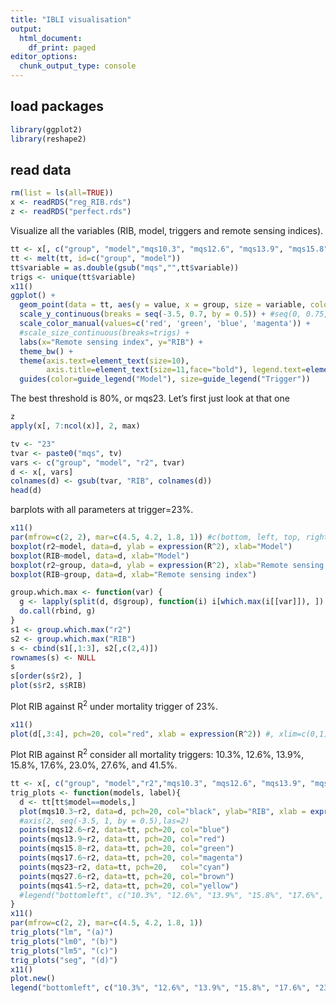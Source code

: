 ```yaml
---
title: "IBLI visualisation"
output:
  html_document:
    df_print: paged
editor_options:
  chunk_output_type: console
---
```

## load packages
```r
library(ggplot2)
library(reshape2)
```

## read data

```r
rm(list = ls(all=TRUE))
x <- readRDS("reg_RIB.rds")
z <- readRDS("perfect.rds")
```

Visualize all the variables (RIB, model, triggers and remote sensing indices).

```r
tt <- x[, c("group", "model","mqs10.3", "mqs12.6", "mqs13.9", "mqs15.8", "mqs17.6", "mqs23", "mqs27.6", "mqs41.5" )]
tt <- melt(tt, id=c("group", "model")) 
tt$variable = as.double(gsub("mqs","",tt$variable))
trigs <- unique(tt$variable)
x11()
ggplot() + 
  geom_point(data = tt, aes(y = value, x = group, size = variable, color = model)) +
  scale_y_continuous(breaks = seq(-3.5, 0.7, by = 0.5)) + #seq(0, 0.75, by = 0.1)
  scale_color_manual(values=c('red', 'green', 'blue', 'magenta')) +
  #scale_size_continuous(breaks=trigs) +
  labs(x="Remote sensing index", y="RIB") + 
  theme_bw() +
  theme(axis.text=element_text(size=10),
        axis.title=element_text(size=11,face="bold"), legend.text=element_text(size=11)) +
  guides(color=guide_legend("Model"), size=guide_legend("Trigger"))
```

The best threshold is 80%, or mqs23. Let's first just look at that one

```r
z
apply(x[, 7:ncol(x)], 2, max)
```

```r
tv <- "23"
tvar <- paste0("mqs", tv)
vars <- c("group", "model", "r2", tvar)
d <- x[, vars]
colnames(d) <- gsub(tvar, "RIB", colnames(d))
head(d)
```
barplots with all parameters at trigger=23%.

```r
x11()
par(mfrow=c(2, 2), mar=c(4.5, 4.2, 1.8, 1)) #c(bottom, left, top, right)
boxplot(r2~model, data=d, ylab = expression(R^2), xlab="Model")
boxplot(RIB~model, data=d, xlab="Model")
boxplot(r2~group, data=d, ylab = expression(R^2), xlab="Remote sensing index")
boxplot(RIB~group, data=d, xlab="Remote sensing index")

```


```r
group.which.max <- function(var) {
  g <- lapply(split(d, d$group), function(i) i[which.max(i[[var]]), ]) 
  do.call(rbind, g)
}
s1 <- group.which.max("r2")
s2 <- group.which.max("RIB")
s <- cbind(s1[,1:3], s2[,c(2,4)])
rownames(s) <- NULL
s
s[order(s$r2), ]
plot(s$r2, s$RIB)
```

Plot RIB against R$^2$ under mortality trigger of 23%.

```r
x11()
plot(d[,3:4], pch=20, col="red", xlab = expression(R^2)) #, xlim=c(0,1), ylim=c(0,1))
```

Plot RIB against R$^2$ consider all mortality triggers: 10.3%, 12.6%, 13.9%, 15.8%, 17.6%, 23.0%, 27.6%, and 41.5%.

```r
tt <- x[, c("group", "model","r2","mqs10.3", "mqs12.6", "mqs13.9", "mqs15.8", "mqs17.6", "mqs23", "mqs27.6", "mqs41.5" )]
trig_plots <- function(models, label){
  d <- tt[tt$model==models,]
  plot(mqs10.3~r2, data=d, pch=20, col="black", ylab="RIB", xlab = expression(R^2), ylim=c(min(d$mqs10.3), max(d$mqs17.6)+0.1), main=label) #yaxt="none"
  #axis(2, seq(-3.5, 1, by = 0.5),las=2)
  points(mqs12.6~r2, data=tt, pch=20, col="blue")
  points(mqs13.9~r2, data=tt, pch=20, col="red")
  points(mqs15.8~r2, data=tt, pch=20, col="green")
  points(mqs17.6~r2, data=tt, pch=20, col="magenta")
  points(mqs23~r2, data=tt, pch=20,   col="cyan")
  points(mqs27.6~r2, data=tt, pch=20, col="brown")
  points(mqs41.5~r2, data=tt, pch=20, col="yellow")
  #legend("bottomleft", c("10.3%", "12.6%", "13.9%", "15.8%", "17.6%", "23.0%", "27.6%", "41.5%"), pch=20, col=c("black", "blue", "red", "green", "magenta", "cyan", "brown", "yellow"), title = "Trigger", bty = "n")
}
x11()
par(mfrow=c(2, 2), mar=c(4.5, 4.2, 1.8, 1))
trig_plots("lm", "(a)")
trig_plots("lm0", "(b)")
trig_plots("lm5", "(c)")
trig_plots("seg", "(d)")
x11()
plot.new()
legend("bottomleft", c("10.3%", "12.6%", "13.9%", "15.8%", "17.6%", "23.0%", "27.6%", "41.5%"), pch=20, col=c("black", "blue", "red", "green", "magenta", "cyan", "brown", "yellow"), title = "Trigger", bty = "n")

```

